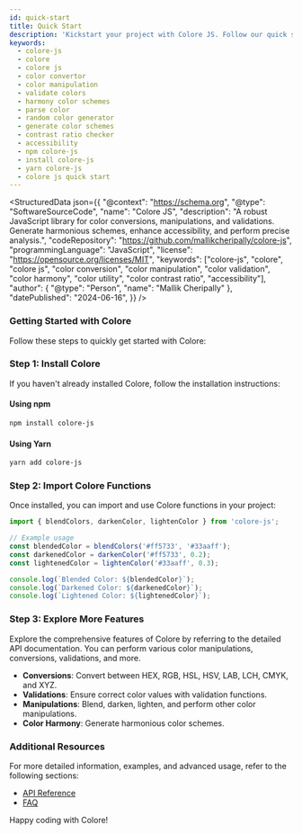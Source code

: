 ```yaml
---
id: quick-start
title: Quick Start
description: 'Kickstart your project with Colore JS. Follow our quick start guide to master color conversions, manipulations, and generate harmony colors. Perfect for JavaScript and TypeScript developers!'
keywords:
  - colore-js
  - colore
  - colore js
  - color convertor
  - color manipulation
  - validate colors
  - harmony color schemes
  - parse color
  - random color generator
  - generate color schemes
  - contrast ratio checker
  - accessibility
  - npm colore-js
  - install colore-js
  - yarn colore-js
  - colore js quick start
---
```



<StructuredData json={{
    "@context": "https://schema.org",
    "@type": "SoftwareSourceCode",
    "name": "Colore JS",
    "description": "A robust JavaScript library for color conversions, manipulations, and validations. Generate harmonious schemes, enhance accessibility, and perform precise analysis.",
    "codeRepository": "https://github.com/mallikcheripally/colore-js",
    "programmingLanguage": "JavaScript",
    "license": "https://opensource.org/licenses/MIT",
    "keywords": ["colore-js", "colore", "colore js", "color conversion", "color manipulation", "color validation", "color harmony", "color utility", "color contrast ratio", "accessibility"],
    "author": {
        "@type": "Person",
        "name": "Mallik Cheripally"
    },
    "datePublished": "2024-06-16",
}} />

### Getting Started with Colore

Follow these steps to quickly get started with Colore:

### Step 1: Install Colore

If you haven't already installed Colore, follow the installation instructions:

#### Using npm

```bash
npm install colore-js
```

#### Using Yarn

```bash
yarn add colore-js
```

### Step 2: Import Colore Functions

Once installed, you can import and use Colore functions in your project:

```javascript
import { blendColors, darkenColor, lightenColor } from 'colore-js';

// Example usage
const blendedColor = blendColors('#ff5733', '#33aaff');
const darkenedColor = darkenColor('#ff5733', 0.2);
const lightenedColor = lightenColor('#33aaff', 0.3);

console.log(`Blended Color: ${blendedColor}`);
console.log(`Darkened Color: ${darkenedColor}`);
console.log(`Lightened Color: ${lightenedColor}`);
```

### Step 3: Explore More Features

Explore the comprehensive features of Colore by referring to the detailed API documentation. You can perform various color manipulations, conversions, validations, and more.

- **Conversions**: Convert between HEX, RGB, HSL, HSV, LAB, LCH, CMYK, and XYZ.
- **Validations**: Ensure correct color values with validation functions.
- **Manipulations**: Blend, darken, lighten, and perform other color manipulations.
- **Color Harmony**: Generate harmonious color schemes.

### Additional Resources

For more detailed information, examples, and advanced usage, refer to the following sections:

- [API Reference](../api/analysis/getContrastRatio)
- [FAQ](../faq.md)

Happy coding with Colore!
